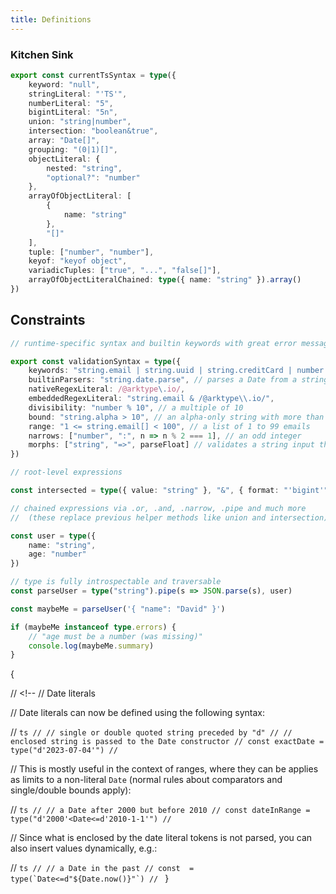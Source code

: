 ```yaml
---
title: Definitions
---
```



### Kitchen Sink

```ts
export const currentTsSyntax = type({
	keyword: "null",
	stringLiteral: "'TS'",
	numberLiteral: "5",
	bigintLiteral: "5n",
	union: "string|number",
	intersection: "boolean&true",
	array: "Date[]",
	grouping: "(0|1)[]",
	objectLiteral: {
		nested: "string",
		"optional?": "number"
	},
	arrayOfObjectLiteral: [
		{
			name: "string"
		},
		"[]"
	],
	tuple: ["number", "number"],
	keyof: "keyof object",
	variadicTuples: ["true", "...", "false[]"],
	arrayOfObjectLiteralChained: type({ name: "string" }).array()
})
```

## Constraints

```ts
// runtime-specific syntax and builtin keywords with great error messages

export const validationSyntax = type({
	keywords: "string.email | string.uuid | string.creditCard | number.integer", // and many more
	builtinParsers: "string.date.parse", // parses a Date from a string
	nativeRegexLiteral: /@arktype\.io/,
	embeddedRegexLiteral: "string.email & /@arktype\\.io/",
	divisibility: "number % 10", // a multiple of 10
	bound: "string.alpha > 10", // an alpha-only string with more than 10 characters
	range: "1 <= string.email[] < 100", // a list of 1 to 99 emails
	narrows: ["number", ":", n => n % 2 === 1], // an odd integer
	morphs: ["string", "=>", parseFloat] // validates a string input then parses it to a number
})

// root-level expressions

const intersected = type({ value: "string" }, "&", { format: "'bigint'" })

// chained expressions via .or, .and, .narrow, .pipe and much more
//  (these replace previous helper methods like union and intersection)

const user = type({
	name: "string",
	age: "number"
})

// type is fully introspectable and traversable
const parseUser = type("string").pipe(s => JSON.parse(s), user)

const maybeMe = parseUser('{ "name": "David" }')

if (maybeMe instanceof type.errors) {
	// "age must be a number (was missing)"
	console.log(maybeMe.summary)
}
```

{

// <!--
// Date literals

// Date literals can now be defined using the following syntax:

// `ts
// // single or double quoted string preceded by "d"
// // enclosed string is passed to the Date constructor
// const exactDate = type("d'2023-07-04'")
// `

// This is mostly useful in the context of ranges, where they can be applies as limits to a non-literal `Date` (normal rules about comparators and single/double bounds apply):

// `ts
// // a Date after 2000 but before 2010
// const dateInRange = type("d'2000'<Date<=d'2010-1-1'")
// `

// Since what is enclosed by the date literal tokens is not parsed, you can also insert values dynamically, e.g.:

// ``ts
// // a Date in the past
// const  = type(`Date<=d"${Date.now()}"`)
// ``
}
